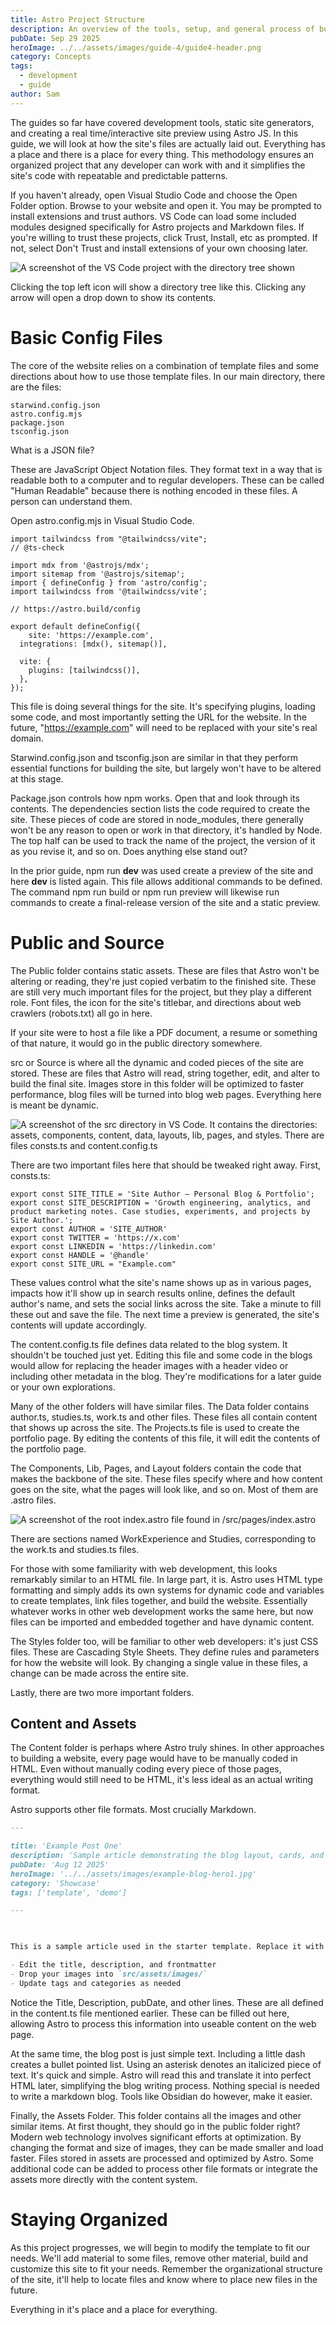 ```yaml
---
title: Astro Project Structure
description: An overview of the tools, setup, and general process of building a website. Start your development journey here.
pubDate: Sep 29 2025
heroImage: ../../assets/images/guide-4/guide4-header.png
category: Concepts
tags:
  - development
  - guide
author: Sam
---
```

The guides so far have covered development tools, static site generators, and creating a real time/interactive site preview using Astro JS. In this guide, we will look at how the site's files are actually laid out. Everything has a place and there is a place for every thing. This methodology ensures an organized project that any developer can work with and it simplifies the site's code with repeatable and predictable patterns.

If you haven't already, open Visual Studio Code and choose the Open Folder option. Browse to your website and open it. You may be prompted to install extensions and trust authors. VS Code can load some included modules designed specifically for Astro projects and Markdown files. If you're willing to trust these projects, click Trust, Install, etc as prompted. If not, select Don't Trust and install extensions of your own choosing later.

![A screenshot of the VS Code project with the directory tree shown](../../assets/images/guide-4/directory.png)

Clicking the top left icon will show a directory tree like this. Clicking any arrow will open a drop down to show its contents.
# Basic Config Files

The core of the website relies on a combination of template files and some directions about how to use those template files. In our main directory, there are the files:

```
starwind.config.json
astro.config.mjs
package.json
tsconfig.json
```

What is a JSON file?

These are JavaScript Object Notation files. They format text in a way that is readable both to a computer and to regular developers. These can be called "Human Readable" because there is nothing encoded in these files. A person can understand them.

Open astro.config.mjs in Visual Studio Code. 

```
import tailwindcss from "@tailwindcss/vite";
// @ts-check

import mdx from '@astrojs/mdx';
import sitemap from '@astrojs/sitemap';
import { defineConfig } from 'astro/config';
import tailwindcss from '@tailwindcss/vite';

// https://astro.build/config

export default defineConfig({
    site: 'https://example.com',
  integrations: [mdx(), sitemap()],

  vite: {
    plugins: [tailwindcss()],
  },
});
```

This file is doing several things for the site. It's specifying plugins, loading some code, and most importantly setting the URL for the website. In the future, "https://example.com" will need to be replaced with your site's real domain.

Starwind.config.json and tsconfig.json are similar in that they perform essential functions for building the site, but largely won't have to be altered at this stage.

Package.json controls how npm works. Open that and look through its contents. The dependencies section lists the code required to create the site. These pieces of code are stored in node_modules, there generally won't be any reason to open or work in that directory, it's handled by Node. The top half can be used to track the name of the project, the version of it as you revise it, and so on. Does anything else stand out?

In the prior guide, npm run **dev** was used create a preview of the site and here **dev** is listed again. This file allows additional commands to be defined. The command npm run build or npm run preview will likewise run commands to create a final-release version of the site and a static preview.

# Public and Source

The Public folder contains static assets. These are files that Astro won't be altering or reading, they're just copied verbatim to the finished site. These are still very much important files for the project, but they play a different role. Font files, the icon for the site's titlebar, and directions about web crawlers (robots.txt) all go in here.

If your site were to host a file like a PDF document, a resume or something of that nature, it would go in the public directory somewhere.

src or Source is where all the dynamic and coded pieces of the site are stored. These are files that Astro will read, string together, edit, and alter to build the final site. Images store in this folder will be optimized to faster performance, blog files will be turned into blog web pages. Everything here is meant be dynamic. 

![A screenshot of the src directory in VS Code. It contains the directories: assets, components, content, data, layouts, lib, pages, and styles. There are files consts.ts and content.config.ts](../../assets/images/guide-4/source.png)

There are two important files here that should be tweaked right away. First, consts.ts:

```
export const SITE_TITLE = 'Site Author – Personal Blog & Portfolio';
export const SITE_DESCRIPTION = 'Growth engineering, analytics, and product marketing notes. Case studies, experiments, and projects by Site Author.';
export const AUTHOR = 'SITE_AUTHOR'
export const TWITTER = 'https://x.com'
export const LINKEDIN = 'https://linkedin.com'
export const HANDLE = '@handle'
export const SITE_URL = "Example.com"
```

These values control what the site's name shows up as in various pages, impacts how it'll show up in search results online, defines the default author's name, and sets the social links across the site. Take a minute to fill these out and save the file. The next time a preview is generated, the site's contents will update accordingly.

The content.config.ts file defines data related to the blog system. It shouldn't be touched just yet. Editing this file and some code in the blogs would allow for replacing the header images with a header video or including other metadata in the blog. They're modifications for a later guide or your own explorations.

Many of the other folders will have similar files. The Data folder contains author.ts, studies.ts, work.ts and other files. These files all contain content that shows up across the site. The Projects.ts file is used to create the portfolio page. By editing the contents of this file, it will edit the contents of the portfolio page.

The Components, Lib, Pages, and Layout folders contain the code that makes the backbone of the site. These files specify where and how content goes on the site, what the pages will look like, and so on. Most of them are .astro files.

![A screenshot of the root index.astro file found in /src/pages/index.astro](../../assets/images/guide-4/astroFile.png)

There are sections named WorkExperience and Studies, corresponding to the work.ts and studies.ts files.

For those with some familiarity with web development, this looks remarkably similar to an HTML file. In large part, it is. Astro uses HTML type formatting and simply adds its own systems for dynamic code and variables to create templates, link files together, and build the website. Essentially whatever works in other web development works the same here, but now files can be imported and embedded together and have dynamic content. 

The Styles folder too, will be familiar to other web developers: it's just CSS files. These are Cascading Style Sheets. They define rules and parameters for how the website will look. By changing a single value in these files, a change can be made across the entire site. 

Lastly, there are two more important folders.

## Content and Assets

The Content folder is perhaps where Astro truly shines. In other approaches to building a website, every page would have to be manually coded in HTML. Even without manually coding every piece of those pages, everything would still need to be HTML, it's less ideal as an actual writing format.

Astro supports other file formats. Most crucially Markdown. 

``` example-post-1.md
---

title: 'Example Post One'
description: 'Sample article demonstrating the blog layout, cards, and meta.'
pubDate: 'Aug 12 2025'
heroImage: '../../assets/images/example-blog-hero1.jpg'
category: 'Showcase'
tags: ['template', 'demo']

---

  

This is a sample article used in the starter template. Replace it with your own content.

- Edit the title, description, and frontmatter
- Drop your images into `src/assets/images/`
- Update tags and categories as needed
```

Notice the Title, Description, pubDate, and other lines. These are all defined in the content.ts file mentioned earlier. These can be filled out here, allowing Astro to process this information into useable content on the web page.

At the same time, the blog post is just simple text. Including a little dash creates a bullet pointed list. Using an asterisk denotes an italicized piece of text. It's quick and simple. Astro will read this and translate it into perfect HTML later, simplifying the blog writing process. Nothing special is needed to write a markdown blog. Tools like Obsidian do however, make it easier.

Finally, the Assets Folder. This folder contains all the images and other similar items. At first thought, they should go in the public folder right? Modern web technology involves significant efforts at optimization. By changing the format and size of images, they can be made smaller and load faster. Files stored in assets are processed and optimized by Astro. Some additional code can be added to process other file formats or integrate the assets more directly with the content system.

# Staying Organized

As this project progresses, we will begin to modify the template to fit our needs. We'll add material to some files, remove other material, build and customize this site to fit your needs. Remember the organizational structure of the site, it'll help to locate files and know where to place new files in the future.

Everything in it's place and a place for everything.